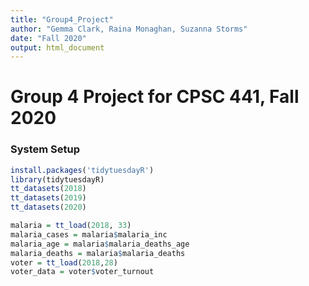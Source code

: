 ```yaml
---
title: "Group4_Project"
author: "Gemma Clark, Raina Monaghan, Suzanna Storms"
date: "Fall 2020"
output: html_document
---
```

# Group 4 Project for CPSC 441, Fall 2020


### System Setup
```r
install.packages('tidytuesdayR')
library(tidytuesdayR)
tt_datasets(2018)
tt_datasets(2019)
tt_datasets(2020)

malaria = tt_load(2018, 33)
malaria_cases = malaria$malaria_inc
malaria_age = malaria$malaria_deaths_age
malaria_deaths = malaria$malaria_deaths
voter = tt_load(2018,28)
voter_data = voter$voter_turnout



```